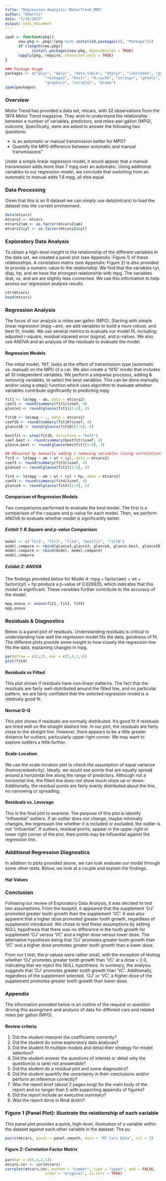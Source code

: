 ```yaml
---
title: "Regression Analysis: MotorTrend_MPG"
author: "EHarris"
date: "7/19/2017"
output: html_document
---
```


```r
ipak <- function(pkg){
      new.pkg <- pkg[!(pkg %in% installed.packages()[, "Package"])]
      if (length(new.pkg)) 
            install.packages(new.pkg, dependencies = TRUE)
      sapply(pkg, require, character.only = TRUE)
}

### Package Usage
packages <- c("plyr", "dplyr", "data.table", "dtplyr", "lubridate", "ggplot2", "scales",
                  "reshape2", "knitr", "R.cache", "stringr", "gtools", "quantreg",
                  "graphics", "corrplot", "broom")
ipak(packages)
```

### Overview  
Motor Trend has provided a data set, mtcars, with 32 observations from the 1974 Motor Trend magazine.  They wish to understand the relationship between a number of variables, predictors, and miles-per-gallon (MPG), outcome, Specifically, were are asked to answer the following two questions:

* Is an automatic or manual transmission better for MPG?
* Quantify the MPG difference between automatic and manual transmissions"  

Under a simple linear regression model, it would appear that a manual transmission adds more than 7 mpg over an automatic. Using additional variables to our regression model, we conclude that switching from an automatic to manual adds 1.8 mpg, all else equal. 

### Data Processing  
Given that this is an R dataset we can simply use data(mtcars) to load the dataset into the current enviromnent.  
```r
data(mtcars)
mtcars2 <- mtcars
mtcars2$am <- as.factor(mtcars2$am)
mtcars2$cyl <- as.factor(mtcars2$cyl) 
```


### Exploratory Data Analysis  
To obtain a high-level insight to the relationship of the different variables in the data set, we created a panel plot (see Appendix: Figure 1) of these relationships.  A correlation matrix (see Appendix: Figure 2) is also provided to provide a numeric value to the relationship.  We find that the variables cyl, disp, hp, and wt have the strongest relationship with mpg.  The variables drat, vs, and am are slightly less connected.  We use this information to help assess our regression analysis results.
```r
str(mtcars)
head(mtcars)
```


### Regression Analysis
The focus of our analysis is miles per gallon (MPG).  Starting with simple linear regression (mpg ~am), we add variables to build a more robust, and best fit, model.  We use several metrics to evaluate our model fit, including: adjusted r-square, residual squared error (sigma), and p-values.  We also use ANOVA and an analysis of the residuals to evaluate the model.

#### Regression Models
The initial model, 'fit1', looks at the effect of transmission type (automatic vs. manual) on the MPG of a car.  We also create a 'fit10' model that includes all 10 independent variables.  We perform a stepwise processs, adding & removing variables, to select the best variables.  This can be done manually and/or using a step() function which uses algorithm to evaluate whether variables contribute significantly to predicting mpg.

```r
fit1 <- lm(mpg ~ am, data = mtcars2)
coef1 <- round(summary(fit1)$coef, 4)
glance1 <- round(glance(fit1)[1:6], 4)

fit10 <- lm(mpg ~ ., data = mtcars2)
coef10 <- round(summary(fit10)$coef, 4)
glance10 <- round(glance(fit10)[1:6], 4)

bestfit <- step(fit10, direction = "both")
coef.best <- round(summary(bestfit)$coef, 4)
glance.best <- round(glance(bestfit)[1:6], 4)

## Obtained by manually adding / removing variables (using correlations as guide)
fit3 <- lm(mpg ~ am + wt + cyl, data = mtcars2)
coef3 <- round(summary(fit3)$coef, 4)
glance3 <- round(glance(fit3)[1:6], 4)

fit4 <- lm(mpg ~ am + wt + cyl + hp, data = mtcars2)
coef4 <- round(summary(fit4)$coef, 4)
glance4 <- round(glance(fit4)[1:6], 4)
```


#### Comparison of Regression Models
Two comparisons performed to evaluate the best model.  The first is a comparison of the r.square and p-value for each model.  Then, we perform ANOVA to evaluate whether model is significantly better.

##### Exhbit 1: R.Square and p-value Comparison
```r
model <- c("fit1", "fit3", "fit4", "bestfit", "fit10")
model.compare <- rbind(glance1,glance3, glance4, glance.best, glance10)
model.compare <- cbind(model, model.compare)
model.compare
```

##### Exhibit 2: ANOVA
The findings provided below for Model 4: mpg ~ factor(am) + wt + factor(cyl) + hp produce a p-value of 0.026935, which indicates that this model is significant.  These variables further contribute to the accuracy of the model.

```r
mpg.anova <- anova(fit1, fit3, fit4)
mpg.anova
```


### Residuals & Diagnostics
Below is a panel plot of residuals.  Understanding residuals is critical to understanding how well the regression model fits the data, goodness of fit.  The different plots provide some insight to how closely the regression line fits the data, explaining changes in mpg.

```r
par(mfrow = c(2,2), mar = c(5,4,1,1))
plot(fit4)
```


#### Residuals vs Fitted
This plot shows if residuals have non-linear patterns. The fact that the residuals are fairly well-distributed around the fitted line, and no particular pattern, we are fairly confident that the selected regression model is a relatively good fit. 


#### Normal Q-Q
This plot shows if residuals are normally distributed. It’s good fit if residuals are lined well on the straight dashed line.  In our plot, the residuals are fairly close to the straight line.  However, there appears to be a little greater distance for outliers, particularly upper right corner.  We may want to explore outliers a little further.


#### Scale-Location
We use the scale-location plot to check the assumption of equal variance (homoscedasticity).  Ideally, we would see points that are equally spread around a horizontal line along the range of predictors.  Although not a horizontal line, the fitted line does not show much slope up or down.  Additionally, the residual points are fairly evenly distributed about the line, no narrowing or spreading.

#### Residuals vs. Leverage
This is the final plot to examine.  The purpose of this plot is identify "influential" outliers.  If an outlier does not change, maybe minimally changes, the regression line whether it is included or excluded, the outlier is not "influential".  If outliers, residual points, appear in the upper right or lower right corner of the plot, thee points may be influential against the regression line.

### Additional Regression Diagnostics
In addition to plots provided above, we can look evaluate our model through some other tests.  Below, we look at a couple and explain the findings.

#### Hat Values




### Conclusion
Following our review of Exploratory Data Analysis, it was decided to test two assumptions.  From the boxplot, it appeared that the supplement 'OJ' promoted greater tooth growth than the supplement 'VC'.  It was also apparent that a higher dose promoted greater tooth growth, regardless of supplement introduced.  We chose to test these assumptions by setting NULL hypothesis that there was no difference in the tooth growth for supplement 'OJ' versus 'VC' and a higher dose versus lower dose.  The alternative hypothesis being that 'OJ' promotes greater tooth growth than 'VC' and a higher dose promotes greater tooth growth than a lower dose.

From our t.test, the p-values were rather small, with the exception of testing whether 'OJ' promotes greater tooth growth than 'VC' at a dose = 2.0, indicating that we reject the NULL hypothesis.  In summary, the analysis suggests that 'OJ' promotes greater tooth growth than 'VC'.  Additionally, regardless of the supplement selected, 'OJ' or 'VC', a higher dose of the supplement promotes greater tooth growth than lower dose.

### Appendix
The information provided below is an outline of the request or question driving this assingment and analysis of data for different cars and related miles per gallon (MPG).

#### Review criteria
1. Did the student interpret the coefficients correctly?
2. Did the student do some exploratory data analyses?
3. Did the student fit multiple models and detail their strategy for model selection?
4. Did the student answer the questions of interest or detail why the question(s) is (are) not answerable?
5. Did the student do a residual plot and some diagnostics?
6. Did the student quantify the uncertainty in their conclusions and/or perform an inference correctly?
7. Was the report brief (about 2 pages long) for the main body of the report and no longer than 5 with supporting appendix of figures?
8. Did the report include an executive summary?
9. Was the report done in Rmd (knitr)?


### Figure 1 (Panel Plot): Illustrate the relationship of each variable
This panel plot provides a quick, high-level, illustration of a variable within the dataset against each other variable in the dataset.  The pu
```r
pairs(mtcars, panel = panel.smooth, main = "MT Cars Data", col = 3)
```


#### Figure 2: Correlation Factor Matrix
```r
par(mar = c(5,4,2,1))
mtcars.cor <- cor(mtcars)
corrplot(mtcars.cor, method = "number", type = "upper", add = FALSE, 
                  order = "original", is.corr = TRUE)
```


